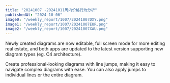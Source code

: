 ```yaml
---
title: "20241007 -20241011周内价格行为分析"
publishedAt: "2024-10-06"
image0: "/weekly_report/1007/20241007DXY.png"
image1: "/weekly_report/1007/20241007EUR.png"
image2: "/weekly_report/1007/20241007XAU.png"
---
```


Newly created diagrams are now editable, full screen mode for more editing real estate, and both apps are updated to the latest version supporting new diagram types (eg. C4 architecture).

Create professional-looking diagrams with line jumps, making it easy to navigate complex diagrams with ease. You can also apply jumps to individual lines or the entire diagram.
